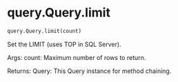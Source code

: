# query.Query.limit { #soildb.query.Query.limit }

```python
query.Query.limit(count)
```

Set the LIMIT (uses TOP in SQL Server).

Args:
    count: Maximum number of rows to return.

Returns:
    Query: This Query instance for method chaining.